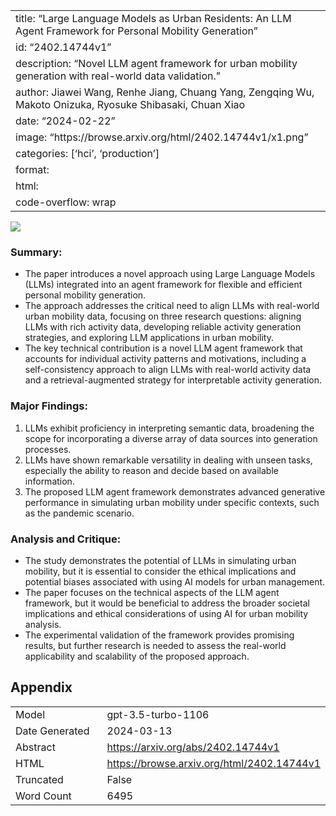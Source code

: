 
---
title: "Large Language Models as Urban Residents: An LLM Agent Framework for Personal Mobility Generation"
id: "2402.14744v1"
description: "Novel LLM agent framework for urban mobility generation with real-world data validation."
author: Jiawei Wang, Renhe Jiang, Chuang Yang, Zengqing Wu, Makoto Onizuka, Ryosuke Shibasaki, Chuan Xiao
date: "2024-02-22"
image: "https://browse.arxiv.org/html/2402.14744v1/x1.png"
categories: ['hci', 'production']
format:
  html:
    code-overflow: wrap
---

![](https://browse.arxiv.org/html/2402.14744v1/x1.png)

### Summary:
- The paper introduces a novel approach using Large Language Models (LLMs) integrated into an agent framework for flexible and efficient personal mobility generation.
- The approach addresses the critical need to align LLMs with real-world urban mobility data, focusing on three research questions: aligning LLMs with rich activity data, developing reliable activity generation strategies, and exploring LLM applications in urban mobility.
- The key technical contribution is a novel LLM agent framework that accounts for individual activity patterns and motivations, including a self-consistency approach to align LLMs with real-world activity data and a retrieval-augmented strategy for interpretable activity generation.

### Major Findings:
1. LLMs exhibit proficiency in interpreting semantic data, broadening the scope for incorporating a diverse array of data sources into generation processes.
2. LLMs have shown remarkable versatility in dealing with unseen tasks, especially the ability to reason and decide based on available information.
3. The proposed LLM agent framework demonstrates advanced generative performance in simulating urban mobility under specific contexts, such as the pandemic scenario.

### Analysis and Critique:
- The study demonstrates the potential of LLMs in simulating urban mobility, but it is essential to consider the ethical implications and potential biases associated with using AI models for urban management.
- The paper focuses on the technical aspects of the LLM agent framework, but it would be beneficial to address the broader societal implications and ethical considerations of using AI for urban mobility analysis.
- The experimental validation of the framework provides promising results, but further research is needed to assess the real-world applicability and scalability of the proposed approach.

## Appendix

|          |          |
|----------|----------|
| Model     | gpt-3.5-turbo-1106       |
| Date Generated     | 2024-03-13       |
| Abstract | [https://arxiv.org/abs/2402.14744v1](https://arxiv.org/abs/2402.14744v1)        |
| HTML     | [https://browse.arxiv.org/html/2402.14744v1](https://browse.arxiv.org/html/2402.14744v1)       |
| Truncated       | False       |
| Word Count       | 6495       |